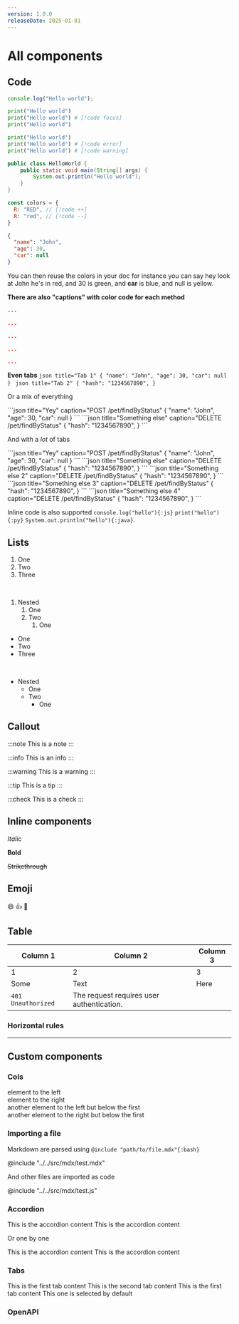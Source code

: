 ```yaml
---
version: 1.0.0
releaseDate: 2025-01-01
---
```


# All components

## Code

```ts twoslash
console.log("Hello world");
```

```py
print("Hello world")
print("Hello world") # [!code focus]
print("Hello world")
```

```py
print("Hello world")
print("Hello world") # [!code error]
print("Hello world") # [!code warning]
```

```java title="hello.java" showLineNumbers {3}
public class HelloWorld {
    public static void main(String[] args) {
        System.out.println("Hello world");
    }
}
```

```js
const colors = {
  R: "RED", // [!code ++]
  R: "red", // [!code --]
}
```

```json title="Request" /John/#r /30/#g /car/#b /null/#y 
{
  "name": "John",
  "age": 30,
  "car": null
}
```

You can then reuse the colors in your doc for instance you can say hey look at <R>John</R> he's in red, and <G>30</G> is green, and <B>car</B> is blue, and <Y>null</Y> is yellow.


**There are also "captions" with color code for each method**

```json title="Response" caption="GET /pet/findByStatus"
...
```
```json title="Response" caption="DELETE /pet/findByStatus"
...
```

```json title="Response" caption="POST /pet/findByStatus"
...
```

```json title="Response" caption="PATCH /pet/findByStatus"
...
```

```json title="Response" caption="PUT /pet/findByStatus"
...
```


**Even tabs**
<CodeGroup>
    ```json title="Tab 1"
    {
      "name": "John",
      "age": 30,
      "car": null
    }
    ```
    ```json title="Tab 2"
    {
      "hash": "1234567890",
    }
    ```
</CodeGroup>

Or a mix of everything

<CodeGroup title="Request">
    ```json title="Yey" caption="POST /pet/findByStatus"
    {
      "name": "John",
      "age": 30,
      "car": null
    }
    ```
    ```json title="Something else" caption="DELETE /pet/findByStatus"
    {
      "hash": "1234567890",
    }
    ```
</CodeGroup>

And with a *lot* of tabs 

<CodeGroup title="Request">
    ```json title="Yey" caption="POST /pet/findByStatus"
    {
      "name": "John",
      "age": 30,
      "car": null
    }
    ```
    ```json title="Something else" caption="DELETE /pet/findByStatus"
    {
      "hash": "1234567890",
    }
    ```
    ```json title="Something else 2" caption="DELETE /pet/findByStatus"
    {
      "hash": "1234567890",
    }
    ```
    ```json title="Something else 3" caption="DELETE /pet/findByStatus"
    {
      "hash": "1234567890",
    }
    ```
    ```json title="Something else 4" caption="DELETE /pet/findByStatus"
    {
      "hash": "1234567890",
    }
    ```
</CodeGroup>


Inline code is also supported `console.log("hello"){:js}` `print("hello"){:py}` `System.out.println("hello"){:java}`. 

## Lists

1. One
2. Two
3. Three

<br/>

1. Nested
    1. One
    2. Two
        1. One
- One
- Two
- Three

<br/>

- Nested
  - One
  - Two
    - One
## Callout

:::note
This is a note
:::

:::info
This is an info
:::

:::warning
This is a warning
:::

:::tip
This is a tip
:::

:::check
This is a check
:::

## Inline components

*Italic*

**Bold**

~~Strikethrough~~


## Emoji

:smile:
:+1:
:tada:

## Table

| Column 1 | Column 2 | Column 3 |
| -------- | -------- | -------- |
| 1        | 2        | 3        |
| Some     | Text     | Here     |
| `401 Unauthorized` | The request requires user authentication. | |


### Horizontal rules

---

## Custom components

### Cols

<Col>
  <div>element to the left</div>
  <div>element to the right</div>
  <div>another element to the left but below the first</div>
  <div>another element to the right but below the first</div>
</Col>

### Importing a file

Markdown are parsed using `@include "path/to/file.mdx"{:bash}`

@include "../../src/mdx/test.mdx"

And other files are imported as code

@include "../../src/mdx/test.js"

### Accordion

<Accordion multiple>
  <AccordionItem title="Title 1">
      This is the accordion content
  </AccordionItem>
  <AccordionItem title="Title 2">
      This is the accordion content
  </AccordionItem>
</Accordion>

Or one by one

<Accordion>
  <AccordionItem title="Title 1">
      This is the accordion content
  </AccordionItem>
  <AccordionItem title="Title 2">
      This is the accordion content
  </AccordionItem>
</Accordion>


### Tabs

<Tabs>
  <TabsItem title="Tab 1">
      This is the first tab content
  </TabsItem>
  <TabsItem title="Tab 2">
      This is the second tab content
  </TabsItem>
</Tabs>

<Tabs defaultValue="Tab 2">
  <TabsItem title="Tab 1">
      This is the first tab content
  </TabsItem>
  <TabsItem title="Tab 2">
    This one is selected by default
  </TabsItem>
</Tabs>

### OpenAPI

<OpenapiSchema path="/pet/findByStatus" method="get" />

